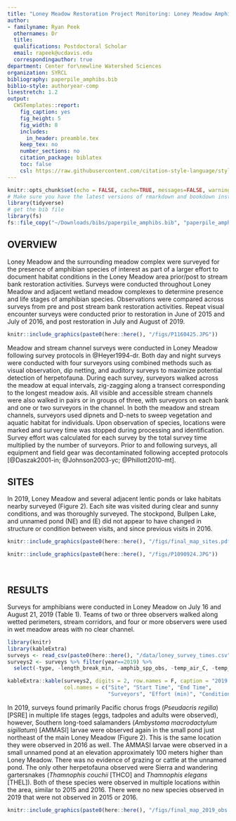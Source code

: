 ```yaml
---
title: "Loney Meadow Restoration Project Monitoring: Loney Meadow Amphibian Surveys 2019"
author:
- familyname: Ryan Peek
  othernames: Dr
  title: 
  qualifications: Postdoctoral Scholar
  email: rapeek@ucdavis.edu
  correspondingauthor: true
department: Center for\newline Watershed Sciences
organization: SYRCL
bibliography: paperpile_amphibs.bib
biblio-style: authoryear-comp
linestretch: 1.2
output:
  CWSTemplates::report:
    fig_caption: yes
    fig_height: 5
    fig_width: 8
    includes:
      in_header: preamble.tex
    keep_tex: no
    number_sections: no
    citation_package: biblatex
    toc: false
    csl: https://raw.githubusercontent.com/citation-style-language/styles/master/ecology.csl
---
```


```r
knitr::opts_chunk$set(echo = FALSE, cache=TRUE, messages=FALSE, warning=FALSE)
# Make sure you have the latest versions of rmarkdown and bookdown installed
library(tidyverse)
# get the bib file
library(fs)
fs::file_copy("~/Downloads/bibs/paperpile_amphibs.bib", "paperpile_amphibs.bib", overwrite = TRUE)

```


## OVERVIEW

Loney Meadow and the surrounding meadow complex were surveyed for the presence of amphibian species of interest as part of a larger effort to document habitat conditions in the Loney Meadow area prior/post to stream bank restoration activities.  Surveys were conducted throughout Loney Meadow and adjacent wetland meadow complexes to determine presence and life stages of amphibian species. Observations were compared across surveys from pre and post stream bank restoration activities. Repeat visual encounter surveys were conducted prior to restoration in June of 2015 and July of 2016, and post restoration in July and August of 2019. 

```r

knitr::include_graphics(paste0(here::here(), "/figs/P1160425.JPG"))

```

Meadow and stream channel surveys were conducted in Loney Meadow following survey protocols in @Heyer1994-dr. Both day and night surveys were conducted with four surveyors using combined methods such as visual observation, dip netting, and auditory surveys to maximize potential detection of herpetofauna. During each survey, surveyors walked across the meadow at equal intervals, zig-zagging along a transect corresponding to the longest meadow axis. All visible and accessible stream channels were also walked in pairs or in groups of three, with surveyors on each bank and one or two surveyors in the channel. In both the meadow and stream channels, surveyors used dipnets and D-nets to sweep vegetation and aquatic habitat for individuals. Upon observation of species, locations were marked and survey time was stopped during processing and identification. Survey effort was calculated for each survey by the total survey time multiplied by the number of surveyors. Prior to and following surveys, all equipment and field gear was decontaminated following accepted protocols [@Daszak2001-in; @Johnson2003-yc; @Phillott2010-mt].

## SITES

In 2019,  Loney Meadow and several adjacent lentic ponds or lake habitats nearby surveyed (Figure 2). Each site was visited during clear and sunny conditions, and was thoroughly surveyed. The stockpond, Bullpen Lake, and unnamed pond (NE) and (E) did not appear to have changed in structure or condition between visits, and since previous visits in 2016.

```r

knitr::include_graphics(paste0(here::here(), "/figs/final_map_sites.pdf"))

```


```r

knitr::include_graphics(paste0(here::here(), "/figs/P1090924.JPG"))

```

<br>

## RESULTS

Surveys for amphibians were conducted in Loney Meadow on July 16 and August 21, 2019 (Table 1). Teams of two or three observers walked along wetted perimeters, stream corridors, and four or more observers were used in wet meadow areas with no clear channel. 

```r

library(knitr)
library(kableExtra)
surveys <- read_csv(paste0(here::here(), "/data/loney_survey_times.csv")) 
surveys2 <- surveys %>% filter(year==2019) %>% 
  select(-type, -length_break_min, -amphib_spp_obs, -temp_air_C, -temp_water_C, -day, -year)

kableExtra::kable(surveys2, digits = 2, row.names = F, caption = "2019 Surveys",    
                  col.names = c("Site", "Start Time", "End Time", 
                                "Surveyors", "Effort (min)", "Conditions", "Month"))


```


In 2019, surveys found primarily Pacific chorus frogs (*Pseudacris regilla*) [PSRE] in multiple life stages (eggs, tadpoles and adults were observed), however, Southern long-toed salamanders (*Ambystoma macrodactylum sigillatum*) [AMMASI] larvae were observed again in the small pond just northeast of the main Loney Meadow (Figure 2). This is the same location they were observed in 2016 as well. The AMMASI larvae were observed in a small unnamed pond at an elevation approximately 100 meters higher than Loney Meadow. There was no evidence of grazing or cattle at the unnamed pond. The only other herpetofauna observed were Sierra and wandering gartersnakes (*Thamnophis couchii* [THCO] and *Thamnophis elegans* [THEL]). Both of these species were observed in multiple locations within the area, similar to 2015 and 2016. There were no new species observed in 2019 that were not observed in 2015 or 2016.

```r

knitr::include_graphics(paste0(here::here(), "/figs/final_map_2019_obs.pdf"))

```


